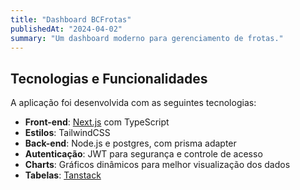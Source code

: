 ```yaml
---
title: "Dashboard BCFrotas"
publishedAt: "2024-04-02"
summary: "Um dashboard moderno para gerenciamento de frotas."
---
```



## Tecnologias e Funcionalidades

A aplicação foi desenvolvida com as seguintes tecnologias:

- **Front-end**: [Next.js](https://nextjs.org/) com TypeScript
- **Estilos**: TailwindCSS
- **Back-end**: Node.js e postgres, com prisma adapter
- **Autenticação**: JWT para segurança e controle de acesso
- **Charts**: Gráficos dinâmicos para melhor visualização dos dados
- **Tabelas**: [Tanstack](https://tanstack.com/table/latest/docs/introduction)

